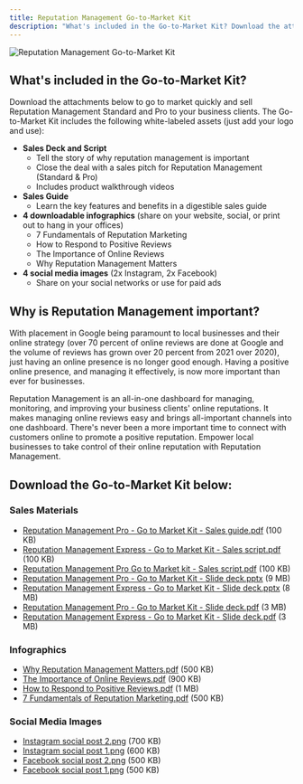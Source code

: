 ```yaml
---
title: Reputation Management Go-to-Market Kit
description: "What's included in the Go-to-Market Kit? Download the attachments below to go to market quickly and sell Reputation Management Standard..."
---
```


![Reputation Management Go-to-Market Kit](/img/reputation-management/go-to-market-kit-banner.jpg)

## What's included in the Go-to-Market Kit?

Download the attachments below to go to market quickly and sell Reputation Management Standard and Pro to your business clients. The Go-to-Market Kit includes the following white-labeled assets (just add your logo and use):

- **Sales Deck and Script**
  - Tell the story of why reputation management is important
  - Close the deal with a sales pitch for Reputation Management (Standard & Pro)
  - Includes product walkthrough videos
- **Sales Guide**
  - Learn the key features and benefits in a digestible sales guide
- **4 downloadable infographics** (share on your website, social, or print out to hang in your offices)
  - 7 Fundamentals of Reputation Marketing
  - How to Respond to Positive Reviews
  - The Importance of Online Reviews
  - Why Reputation Management Matters
- **4 social media images** (2x Instagram, 2x Facebook)
  - Share on your social networks or use for paid ads

## Why is Reputation Management important?

With placement in Google being paramount to local businesses and their online strategy (over 70 percent of online reviews are done at Google and the volume of reviews has grown over 20 percent from 2021 over 2020), just having an online presence is no longer good enough. Having a positive online presence, and managing it effectively, is now more important than ever for businesses.

Reputation Management is an all-in-one dashboard for managing, monitoring, and improving your business clients' online reputations. It makes managing online reviews easy and brings all-important channels into one dashboard. There's never been a more important time to connect with customers online to promote a positive reputation. Empower local businesses to take control of their online reputation with Reputation Management.

## Download the Go-to-Market Kit below:

### Sales Materials

- [Reputation Management Pro - Go to Market Kit - Sales guide.pdf](https://support.vendasta.com/hc/en-us/article_attachments/4406961527959) (100 KB)
- [Reputation Management Express - Go to Market Kit - Sales script.pdf](https://support.vendasta.com/hc/en-us/article_attachments/4406961532695) (100 KB)
- [Reputation Management Pro Go to Market kit - Sales script.pdf](https://support.vendasta.com/hc/en-us/article_attachments/4406961533207) (100 KB)
- [Reputation Management Pro - Go to Market Kit - Slide deck.pptx](https://support.vendasta.com/hc/en-us/article_attachments/4406961536919) (9 MB)
- [Reputation Management Express - Go to Market Kit - Slide deck.pptx](https://support.vendasta.com/hc/en-us/article_attachments/4406954008983) (8 MB)
- [Reputation Management Pro - Go to Market Kit - Slide deck.pdf](https://support.vendasta.com/hc/en-us/article_attachments/4406961541143) (3 MB)
- [Reputation Management Express - Go to Market Kit - Slide deck.pdf](https://support.vendasta.com/hc/en-us/article_attachments/4406954009623) (3 MB)

### Infographics

- [Why Reputation Management Matters.pdf](https://support.vendasta.com/hc/en-us/article_attachments/4406961530263) (500 KB)
- [The Importance of Online Reviews.pdf](https://support.vendasta.com/hc/en-us/article_attachments/4406961530903) (900 KB)
- [How to Respond to Positive Reviews.pdf](https://support.vendasta.com/hc/en-us/article_attachments/4406954007831) (1 MB)
- [7 Fundamentals of Reputation Marketing.pdf](https://support.vendasta.com/hc/en-us/article_attachments/4406961532055) (500 KB)

### Social Media Images

- [Instagram social post 2.png](https://support.vendasta.com/hc/en-us/article_attachments/4406961528471) (700 KB)
- [Instagram social post 1.png](https://support.vendasta.com/hc/en-us/article_attachments/4406961528855) (600 KB)
- [Facebook social post 2.png](https://support.vendasta.com/hc/en-us/article_attachments/4406961529239) (500 KB)
- [Facebook social post 1.png](https://support.vendasta.com/hc/en-us/article_attachments/4406961529751) (500 KB)
